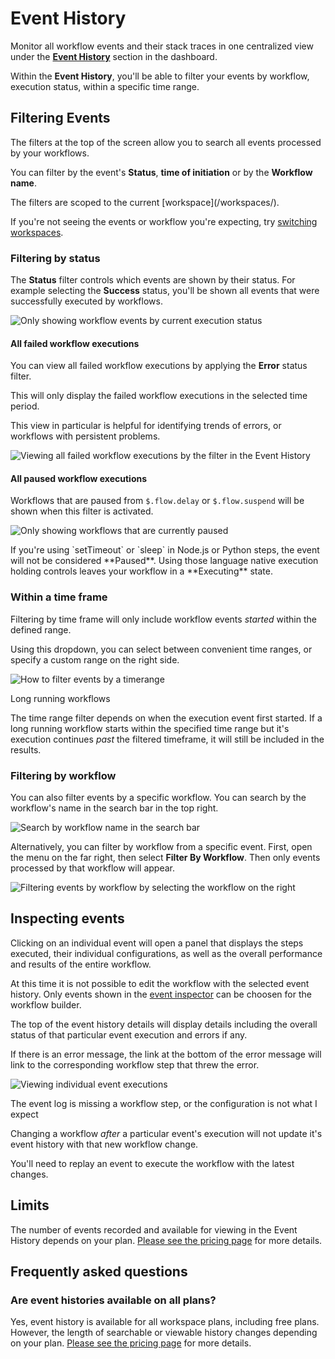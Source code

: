 
# Event History

Monitor all workflow events and their stack traces in one centralized view under the [**Event History**](https://pipedream.com/event-history) section in the dashboard.

Within the **Event History**, you'll be able to filter your events by workflow, execution status, within a specific time range.



## Filtering Events

The filters at the top of the screen allow you to search all events processed by your workflows.

You can filter by the event's **Status**, **time of initiation** or by the **Workflow name**.

<Callout type="info" emoji="ℹ️">
The filters are scoped to the current [workspace](/workspaces/).

If you're not seeing the events or workflow you're expecting, try [switching workspaces](/workspaces/#switching-between-workspaces).
</Callout>

### Filtering by status

The **Status** filter controls which events are shown by their status. For example selecting the **Success** status, you'll be shown all events that were successfully executed by workflows.

![Only showing workflow events by current execution status](https://res.cloudinary.com/pipedreamin/image/upload/v1689875830/docs/docs/event%20histories/image_44_g2sabg.png)

#### All failed workflow executions

You can view all failed workflow executions by applying the **Error** status filter.

This will only display the failed workflow executions in the selected time period.

This view in particular is helpful for identifying trends of errors, or workflows with persistent problems.

![Viewing all failed workflow executions by the filter in the Event History](https://res.cloudinary.com/pipedreamin/image/upload/v1689876111/docs/docs/event%20histories/CleanShot_2023-07-20_at_14.01.43_2x_nksdxd.png)

#### All paused workflow executions

Workflows that are paused from `$.flow.delay` or `$.flow.suspend` will be shown when this filter is activated.

![Only showing workflows that are currently paused](https://res.cloudinary.com/pipedreamin/image/upload/v1689875506/docs/docs/event%20histories/CleanShot_2023-07-20_at_13.51.11_2x_kn2dpw.png)

<Callout type="warning" emoji="⚠">
If you're using `setTimeout` or `sleep` in Node.js or Python steps, the event will not be considered **Paused**. Using those language native execution holding controls leaves your workflow in a **Executing** state.
</Callout>

### Within a time frame

Filtering by time frame will only include workflow events _started_ within the defined range.

Using this dropdown, you can select between convenient time ranges, or specify a custom range on the right side.

![How to filter events by a timerange](https://res.cloudinary.com/pipedreamin/image/upload/v1683747452/docs/docs/event%20histories/CleanShot_2023-05-10_at_15.37.01_2x_oxb07m.png)

<Callout type="info" emoji="ℹ️">
Long running workflows

The time range filter depends on when the execution event first started. If a long running workflow starts within the specified time range but it's execution continues _past_ the filtered timeframe, it will still be included in the results.
</Callout>

### Filtering by workflow

You can also filter events by a specific workflow. You can search by the workflow's name in the search bar in the top right.

![Search by workflow name in the search bar](https://res.cloudinary.com/pipedreamin/image/upload/v1683747588/docs/docs/event%20histories/CleanShot_2023-05-10_at_15.39.30_2x_yoa1k6.png)

Alternatively, you can filter by workflow from a specific event. First, open the menu on the far right, then select **Filter By Workflow**. Then only events processed by that workflow will appear.

![Filtering events by workflow by selecting the workflow on the right](https://res.cloudinary.com/pipedreamin/image/upload/v1683747695/docs/docs/event%20histories/CleanShot_2023-05-10_at_15.41.20_2x_ulvdns.png)

## Inspecting events

Clicking on an individual event will open a panel that displays the steps executed, their individual configurations, as well as the overall performance and results of the entire workflow.

At this time it is not possible to edit the workflow with the selected event history. Only events shown in the [event inspector](/workflows/events/inspect/#the-inspector) can be choosen for the workflow builder.

The top of the event history details will display details including the overall status of that particular event execution and errors if any.

If there is an error message, the link at the bottom of the error message will link to the corresponding workflow step that threw the error.

![Viewing individual event executions](https://res.cloudinary.com/pipedreamin/image/upload/v1683748495/docs/docs/event%20histories/CleanShot_2023-05-10_at_15.53.44_2x_t30gsb.png)

<Callout type="warning" emoji="⚠">
The event log is missing a workflow step, or the configuration is not what I expect

Changing a workflow _after_ a particular event's execution will not update it's event history with that new workflow change.

You'll need to replay an event to execute the workflow with the latest changes.
</Callout>

## Limits

The number of events recorded and available for viewing in the Event History depends on your plan. [Please see the pricing page](https://pipedream.com/pricing) for more details.

## Frequently asked questions

### Are event histories available on all plans?

Yes, event history is available for all workspace plans, including free plans. However, the length of searchable or viewable history changes depending on your plan. [Please see the pricing page](https://pipedream.com/pricing) for more details.
